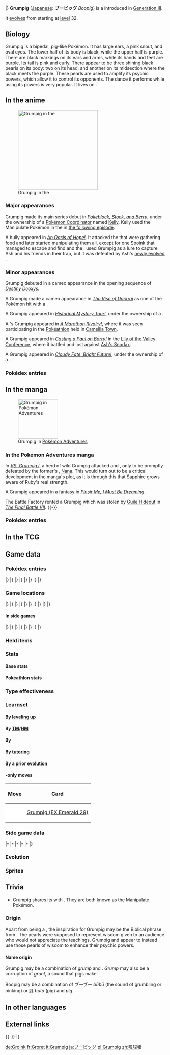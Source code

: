 {{PokémonPrevNext/Head|type=Psychic}}
{{PokémonPrevNext/GO|species=Grumpig}}
{{PokémonPrevNext/Pokémon|type=Psychic|prevnum=325|prev=Spoink|nextnum=327|next=Spinda|roundleft=bl|roundright=br}}
|}
{{Pokémon Infobox
|name=Grumpig
|jname=ブーピッグ
|jtranslit=Būpiggu
|tmname=Boopig
|ndex=326
|hdex=111
|hdex6=116
|u2dex=207
|karea=Coastal
|kdex=008
|typebox=1
|type1=Psychic
|category=Manipulate
|height-ftin=2'11"
|height-m=0.9
|weight-lbs=157.6
|weight-kg=71.5
|abilityn=d
|ability1=Thick Fat
|ability2=Own Tempo
|abilityd=Gluttony
|egggroupn=1
|egggroup1=Field
|eggcycles=20
|evtotal=2
|evsd=2
|expyield=165
|oldexp=164
|lv100exp=800,000
|gendercode=127
|color=Purple
|catchrate=60
|body=06
|pokefordex=grumpig
|generation=3
|friendship=70
}}
'''Grumpig''' ([[List of Japanese Pokémon names|Japanese]]: '''ブーピッグ''' ''Boopig'') is a {{type|Psychic}} {{OBP|Pokémon|species}} introduced in [[Generation III]].

It [[Evolution|evolves]] from {{p|Spoink}} starting at [[level]] 32.

==Biology==
Grumpig is a bipedal, pig-like Pokémon. It has large ears, a pink snout, and oval eyes. The lower half of its body is black, while the upper half is purple. There are black markings on its ears and arms, while its hands and feet are purple. Its tail is pink and curly. There appear to be three shining black pearls on its body: two on its head, and another on its midsection where the black meets the purple. These pearls are used to amplify its psychic powers, which allow it to control its opponents. The dance it performs while using its powers is very popular. It lives on {{DL|List of Pokémon by habitat|Mountain Pokémon|mountains}}.

==In the anime==
[[File:Grumpig anime.png|thumb|left|250px|Grumpig in the {{pkmn|anime}}]]
===Major appearances===
Grumpig made its main series debut in ''[[AG090|Pokéblock, Stock, and Berry]]'', under the ownership of a [[Pokémon Coordinator]] named [[Kelly]]. Kelly used the Manipulate Pokémon in the {{ci|Lilycove}} {{pkmn|Contest}} in [[AG091|the following episode]].

A bully {{DL|List of Pokémon temporarily owned by the Team Rocket trio|Grumpig}} appeared in ''[[XY061|An Oasis of Hope!]]''. It attacked the {{p|Spoink}} that were gathering food and later started manipulating them all, except for one Spoink that managed to escape and find {{Ash}} and the {{ashfr|others}}. {{TRT}} used Grumpig as a lure to capture Ash and his friends in their trap, but it was defeated by Ash's [[evolution|newly evolved]] {{AP|Sliggoo}}.

===Minor appearances===
Grumpig debuted in a cameo appearance in the opening sequence of ''[[M07|Destiny Deoxys]]''.

A Grumpig made a cameo appearance in ''[[M10|The Rise of Darkrai]]'' as one of the Pokémon {{OBP|Darkrai|M10}} hit with a {{m|Dark Void}}.

A Grumpig appeared in ''[[DP140|Historical Mystery Tour!]]'', under the ownership of a {{tc|Clown}}.

A {{pkmn|Trainer}}'s Grumpig appeared in ''[[DP160|A Marathon Rivalry!]]'', where it was seen participating in the [[Pokéathlon]] held in [[Camellia Town]].

A Grumpig appeared in ''[[DP184|Casting a Paul on Barry!]]'' in the [[Lily of the Valley Conference]], where it battled and lost against [[Ash's Snorlax]].

A Grumpig appeared in ''[[XY092|Cloudy Fate, Bright Future!]]'', under the ownership of a {{tc|Psychic}}.

===Pokédex entries===
{{Animedexheader|Hoenn}}
{{Animedexbody|AG090|Grumpig|Ash's Pokédex|Grumpig, the Manipulate Pokémon. Grumpig is the evolved form of {{p|Spoink}}. Using its dark pearl to magnify its {{m|Psywave|psychic waves}}, it is able to manipulate its opponents easily.}}
{{Animedexfooter/Pokémon|''Advanced Generation''|Hoenn}}
{{Animedexheader|Kalos}}
{{Animedexbody|XY061|Grumpig|Serena's Pokédex|Grumpig, the Manipulate Pokémon, and the evolved form of Spoink. Grumpig can control opponents by using its three black pearls to magnify its psychic powers.}}
{{Animedexfooter/Pokémon|''XY''|Kalos}}

==In the manga==
[[File:Nana Take Down.png|thumb|125px|Grumpig in [[Pokémon Adventures]]]]
===In the Pokémon Adventures manga===
In ''[[PS227|VS. Grumpig I]]'', a herd of wild Grumpig attacked {{adv|Ruby}} and {{adv|Sapphire}}, only to be promptly defeated by the former's {{p|Mightyena}}, [[Nana]]. This would turn out to be a critical development in the manga's plot, as it is through this that Sapphire grows aware of Ruby's real strength.

A Grumpig appeared in a fantasy in ''[[PS306|Pinsir Me, I Must Be Dreaming]]''. 

The Battle Factory rented a Grumpig which was stolen by [[Guile Hideout]] in ''[[PS334|The Final Battle VII]]''.
{{-}}

===Pokédex entries===
{{Mangadexheader}}
{{Mangadexbody|Pokémon Adventures|[[PS228]]|It uses the black pearl on its forehead to control the opponent at will. It breathes heavily when it uses this power.}}
{{Mangadexfooter}}

==In the TCG==
{{main|Grumpig (TCG)}}

==Game data==
===Pokédex entries===
{{Dex/Header|type=Psychic}}
{{Dex/NA|gen=III}}
{{Dex/Gen|gen=III}}
{{Dex/Entry1|v=Ruby|t=FFF|entry=Grumpig uses the black pearls on its body to amplify its {{m|Psywave|psychic power waves}} for gaining total control over its foe. When this Pokémon uses its special power, its snorting breath grows labored.}}
{{Dex/Entry1|v=Sapphire|t=FFF|entry=Grumpig uses the black pearls on its body to wield its fantastic powers. When it is doing so, it dances bizarrely. This Pokémon's black pearls are valuable as works of art.}}
{{Dex/Entry1|v=Emerald|t=FFF|entry=It stores power in the black pearls on its forehead. When it uses psychic power, it performs an odd dance step. Its style of dancing became hugely popular overseas.}}
{{Dex/Entry2|v=FireRed|v2=LeafGreen|entry=It can gain control over foes by doing odd dance steps. The black pearls on its forehead are precious gems.}}
|}
|}
{{Dex/Gen|gen=IV}}
{{Dex/Entry3|v=Diamond|v2=Pearl|v3=Platinum|entry=It uses black pearls to amplify its psycho-power. It does an odd dance to gain control over foes.}}
{{Dex/Entry2|v=HeartGold|v2=SoulSilver|entry=It can perform odd dance steps to influence foes. Its style of dancing became hugely popular overseas.}}
|}
|}
{{Dex/Gen|gen=V}}
{{Dex/Entry2|v=Black|v2=White|t=FFF|entry=It uses black pearls to amplify its psychic power. It does an odd dance to gain control over foes.}}
{{Dex/Entry2|v=Black 2|v2=White 2|t=FFF|entry=It uses black pearls to amplify its psychic power. It does a strange dance to control foes' minds.}}
|}
|}
{{Dex/Gen|gen=VI}}
{{Dex/Entry1|v=X|t=FFF|entry=It uses black pearls to amplify its psychic power. It does a strange dance to control foes' minds.}}
{{Dex/Entry1|v=Y|entry=It uses black pearls to amplify its psychic power. It does an odd dance to gain control over foes.}}
{{Dex/Entry1|t=FFF|v=Omega Ruby|entry=Grumpig uses the black pearls on its body to amplify its psychic power waves for gaining total control over its foe. When this Pokémon uses its special power, its snorting breath grows labored.}}
{{Dex/Entry1|t=FFF|v=Alpha Sapphire|entry=Grumpig uses the black pearls on its body to wield its fantastic powers. When it is doing so, it dances bizarrely. This Pokémon’s black pearls are valuable as works of art.}}
|}
|}
{{Dex/Footer}}

===Game locations===
{{Availability/Header|type=Psychic}}
{{Availability/NA|gen=III}}
{{Availability/Gen|gen=III}}
{{Availability/Entry2|v=Ruby|v2=Sapphire|t=FFF|t2=FFF|area=[[Evolution|Evolve]] {{p|Spoink}}}}
{{Availability/Entry1|v=Emerald|t=FFF|area=[[Evolution|Evolve]] {{p|Spoink}}}}
{{Availability/Entry2/None|v=FireRed|v2=LeafGreen}}
{{Availability/Entry1/None|v=Colosseum}}
{{Availability/Entry1/None|v=XD|link=Pokémon XD: Gale of Darkness}}
|}
|}
{{Availability/Gen|gen=IV}}
{{Availability/Entry2|v=Diamond|v2=Pearl|area=[[Evolution|Evolve]] {{p|Spoink}}}}
{{Availability/Entry1|v=Platinum|area=[[Evolution|Evolve]] {{p|Spoink}}}}
{{Availability/Entry2|v=HeartGold|v2=SoulSilver|area=[[Evolution|Evolve]] {{p|Spoink}}}}
{{Availability/Entry1|v=Pal Park|color={{locationcolor/light|land}}|link=Pal Park|area={{DL|List of Pokémon by Pal Park location|Field}}}}
|}
|}
{{Availability/Gen|gen=V}}
{{Availability/Entry2/None|v=Black|v2=White}}
{{Availability/Entry1|v=Black 2|t=FFF|area=[[Reversal Mountain]]}}
{{Availability/Entry1/None|v=White 2}}
|}
|}
{{Availability/Gen|gen=VI}}
{{Availability/Entry2|v=X|v2=Y|t=FFF|area=[[Friend Safari]] ([[Friend Safari#Psychic-type Safari|Psychic]])}}
{{Availability/Entry2|v=Omega Ruby|v2=Alpha Sapphire|t=FFF|t2=FFF|area=[[Evolution|Evolve]] {{p|Spoink}}}}
|}
|}
{{Availability/Gen|gen=VII}}
{{Availability/Entry2/None|v=Sun|v2=Moon|area=[[Trade]]}}
{{Availability/Entry2|v=Ultra Sun|v2=Ultra Moon|area=[[Ultra Space Wilds]] ({{DL|Ultra Space Wilds|Rocky World}})}}
|}
|}
{{Availability/Footer}}

====In side games====
{{Availability/Header|type=Psychic}}
{{Availability/NA|gen=III}}
{{Availability/Gen|gen=III}}
{{Availability/Entry1|v=Pinball: R&S|link=Pokémon Pinball: Ruby & Sapphire|color={{ruby color}}|t=fff|area=[[Evolution|Evolve]] {{p|Spoink}}}}
{{Availability/Entry1|v=Trozei!|color={{yellow color}}|area=Endless Level 77, Forever Level 27, Pair Trozei, [[Mr. Who's Den]]}}
{{Availability/Entry2|v=MD Red|v2=MD Blue|link=Pokémon Mystery Dungeon: Red Rescue Team and Blue Rescue Team|area=[[Evolution|Evolve]] {{p|Spoink}}}}
|}
|}
{{Availability/Gen|gen=IV}}
{{Availability/Entry2|v=MD Time|v2=MD Darkness|link=Pokémon Mystery Dungeon: Explorers of Time and Explorers of Darkness|area=[[Evolution|Evolve]] {{p|Spoink}}}}
{{Availability/Entry1|v=MD Sky|link=Pokémon Mystery Dungeon: Explorers of Sky|area=[[Evolution|Evolve]] {{p|Spoink}}}}
|}
|}
{{Availability/Gen|gen=V}}
{{Availability/Entry1|1|v=Rumble Blast|color={{fire color}}|area=Tower: [[Firebreathing Mountain]]}}
{{Availability/Entry1|1|v=Rumble U|color={{fire color}}|area=[[Conductor Room#Rumbling Magnetic Motors|Conductor Room: Rumbling Magnetic Motors]], [[Chill Battle#Fever!|Chill Battle: Fever!]]}}
|}
|}
{{Availability/Gen|gen=VI}}
{{Availability/Entry1|1|v=Battle Trozei|color={{defense color}}|area=[[Safari Jungle#Thursday Stage 2|Safari Jungle: Stage 2]]{{dotw|Th}}}}
{{Availability/Entry1|1|v=Shuffle|color={{beauty color}}|area=[[Desert Umbra|Desert Umbra: Stage 309]]}}
{{Availability/Entry1|1|v=Rumble World|color={{fire color}}|area=[[Legend Terrain#Bastion of Beginnings|Legend Terrain: Bastion of Beginnings]] (Entrance, Center, Back)}}
|}
|}
{{Availability/Footer}}

===Held items===
{{HeldItems|type=Psychic
|bl21=Persim Berry|bl21type=Berry|bl21rar=50
}}

===Stats===
====Base stats====
{{BaseStats
|type=Psychic
|HP=     80
|Attack= 45
|Defense=65
|SpAtk=  90
|SpDef= 110
|Speed=  80}}

====Pokéathlon stats====
{{Pokéthlon
|type=Psychic
|Speed=2
|SpeedMax=2
|Power=3
|PowerMax=5
|Technique=3
|TechniqueMax=5
|Stamina=4
|StaminaMax=5
|Jump=3
|JumpMax=3
}}

===Type effectiveness===
{{TypeEffectiveness
|type1=Psychic
|Normal=  100
|Fighting= 50
|Flying=  100
|Poison=  100
|Ground=  100
|Rock=    100
|Bug=     200
|Ghost=   200
|Steel=   100
|Fire=    100
|Water=   100
|Grass=   100
|Electric=100
|Psychic=  50
|Ice=     100
|Dragon=  100
|Dark=    200
|Fairy=   100
|notes=yes
|thickfat=maybe
|newfire=½
|newice=½}}

===Learnset===
====By [[Level|leveling up]]====
{{learnlist/levelh/7|Grumpig|Psychic|Psychic|3}}
{{learnlist/level7|1|Teeter Dance|Normal|Status|&mdash;|100|20}}
{{learnlist/level7|1|Belch|Poison|Special|120|90|10}}
{{learnlist/level7|1|Splash|Normal|Status|&mdash;|&mdash;|40}}
{{learnlist/level7|1|Psywave|Psychic|Special|&mdash;|100|15}}
{{learnlist/level7|1|Odor Sleuth|Normal|Status|&mdash;|&mdash;|40}}
{{learnlist/level7|1|Psybeam|Psychic|Special|65|100|20||'''}}
{{learnlist/level7|{{tt|Evo.|Learned upon evolving}}|Teeter Dance|Normal|Status|&mdash;|100|20}}
{{learnlist/level7|7|Psywave|Psychic|Special|&mdash;|100|15}}
{{learnlist/level7|10|Odor Sleuth|Normal|Status|&mdash;|&mdash;|40}}
{{learnlist/level7|14|Psybeam|Psychic|Special|65|100|20||'''}}
{{learnlist/level7|15|Psych Up|Normal|Status|&mdash;|&mdash;|10}}
{{learnlist/level7|18|Confuse Ray|Ghost|Status|&mdash;|100|10}}
{{learnlist/level7|21|Magic Coat|Psychic|Status|&mdash;|&mdash;|15}}
{{learnlist/level7|26|Zen Headbutt|Psychic|Physical|80|90|15||'''}}
{{learnlist/level7|29|Power Gem|Rock|Special|80|100|20}}
{{learnlist/level7|35|Rest|Psychic|Status|&mdash;|&mdash;|10}}
{{learnlist/level7|35|Snore|Normal|Special|50|100|15}}
{{learnlist/level7|42|Psyshock|Psychic|Special|80|100|10||'''}}
{{learnlist/level7|46|Payback|Dark|Physical|50|100|10}}
{{learnlist/level7|52|Psychic|Psychic|Special|90|100|10||'''}}
{{learnlist/level7|60|Bounce|Flying|Physical|85|85|5}}
{{learnlist/levelf/7|Grumpig|Psychic|Psychic|3}}

====By [[TM]]/[[HM]]====
{{learnlist/tmh/7|Grumpig|Psychic|Psychic|3}}
{{learnlist/tm7|TM03|Psyshock|Psychic|Special|80|100|10||'''}}
{{learnlist/tm7|TM04|Calm Mind|Psychic|Status|&mdash;|&mdash;|20}}
{{learnlist/tm7|TM06|Toxic|Poison|Status|&mdash;|90|10}}
{{learnlist/tm7|TM10|Hidden Power|Normal|Special|60|100|15}}
{{learnlist/tm7|TM11|Sunny Day|Fire|Status|&mdash;|&mdash;|5}}
{{learnlist/tm7|TM12|Taunt|Dark|Status|&mdash;|100|20}}
{{learnlist/tm7|TM15|Hyper Beam|Normal|Special|150|90|5}}
{{learnlist/tm7|TM16|Light Screen|Psychic|Status|&mdash;|&mdash;|30}}
{{learnlist/tm7|TM17|Protect|Normal|Status|&mdash;|&mdash;|10}}
{{learnlist/tm7|TM18|Rain Dance|Water|Status|&mdash;|&mdash;|5}}
{{learnlist/tm7|TM21|Frustration|Normal|Physical|&mdash;|100|20}}
{{learnlist/tm7|TM27|Return|Normal|Physical|&mdash;|100|20}}
{{learnlist/tm7|TM29|Psychic|Psychic|Special|90|100|10||'''}}
{{learnlist/tm7|TM30|Shadow Ball|Ghost|Special|80|100|15}}
{{learnlist/tm7|TM31|Brick Break|Fighting|Physical|75|100|15}}
{{learnlist/tm7|TM32|Double Team|Normal|Status|&mdash;|&mdash;|15}}
{{learnlist/tm7|TM33|Reflect|Psychic|Status|&mdash;|&mdash;|20}}
{{learnlist/tm7|TM41|Torment|Dark|Status|&mdash;|100|15}}
{{learnlist/tm7|TM42|Facade|Normal|Physical|70|100|20}}
{{learnlist/tm7|TM44|Rest|Psychic|Status|&mdash;|&mdash;|10}}
{{learnlist/tm7|TM45|Attract|Normal|Status|&mdash;|100|15}}
{{learnlist/tm7|TM46|Thief|Dark|Physical|60|100|25}}
{{learnlist/tm7|TM48|Round|Normal|Special|60|100|15}}
{{learnlist/tm7|TM52|Focus Blast|Fighting|Special|120|70|5}}
{{learnlist/tm7|TM53|Energy Ball|Grass|Special|90|100|10}}
{{learnlist/tm7|TM56|Fling|Dark|Physical|&mdash;|100|10}}
{{learnlist/tm7|TM57|Charge Beam|Electric|Special|50|90|10}}
{{learnlist/tm7|TM66|Payback|Dark|Physical|50|100|10}}
{{learnlist/tm7|TM68|Giga Impact|Normal|Physical|150|90|5}}
{{learnlist/tm7|TM73|Thunder Wave|Electric|Status|&mdash;|90|20}}
{{learnlist/tm7|TM77|Psych Up|Normal|Status|&mdash;|&mdash;|10}}
{{learnlist/tm7|TM78|Bulldoze|Ground|Physical|60|100|20}}
{{learnlist/tm7|TM85|Dream Eater|Psychic|Special|100|100|15||'''}}
{{learnlist/tm7|TM86|Grass Knot|Grass|Special|&mdash;|100|20}}
{{learnlist/tm7|TM87|Swagger|Normal|Status|&mdash;|85|15}}
{{learnlist/tm7|TM88|Sleep Talk|Normal|Status|&mdash;|&mdash;|10}}
{{learnlist/tm7|TM90|Substitute|Normal|Status|&mdash;|&mdash;|10}}
{{learnlist/tm7|TM92|Trick Room|Psychic|Status|&mdash;|&mdash;|5}}
{{learnlist/tm7|TM100|Confide|Normal|Status|&mdash;|&mdash;|20}}
{{learnlist/tmf/7|Grumpig|Psychic|Psychic|3}}

====By {{pkmn|breeding}}====
{{learnlist/breedh/7|Grumpig|Psychic|Psychic|3}}
{{learnlist/breed7|{{MSP|054|Psyduck}}{{MSP|055|Golduck}}{{MSP|161|Sentret}}{{MSP|162|Furret}}{{MSP|194|Wooper}}{{MSP|195|Quagsire}}<br>{{MSP|220|Swinub}}{{MSP|221|Piloswine}}{{MSP|287|Slakoth}}{{MSP|289|Slaking}}{{MSP|320|Wailmer}}{{MSP|321|Wailord}}<br>{{MSP|322|Numel}}{{MSP|323|Camerupt}}{{MSP|324|Torkoal}}{{MSP|399|Bidoof}}{{MSP|400|Bibarel}}{{MSP|513|Pansear}}<br>{{MSP|527|Woobat}}{{MSP|528|Swoobat}}{{MSP|631|Heatmor}}|Amnesia|Psychic|Status|&mdash;|&mdash;|20}}
{{learnlist/breed7|{{MSP|206|Dunsparce}}{{MSP|220|Swinub}}{{MSP|221|Piloswine}}{{MSP|473|Mamoswine}}{{MSP|231|Phanpy}}{{MSP|288|Vigoroth}}<br>{{MSP|417|Pachirisu}}{{MSP|427|Buneary}}{{MSP|428|Lopunny}}{{MSP|613|Cubchoo}}{{MSP|614|Beartic}}|Endure|Normal|Status|&mdash;|&mdash;|10}}
{{learnlist/breed7|{{MSP|037|Vulpix}}{{MSP|037A|Vulpix}}{{MSP|274|Nuzleaf}}|Extrasensory|Psychic|Special|80|100|20||'''}}
{{learnlist/breed7|{{MSP|196|Espeon}}{{MSP|359|Absol}}{{MSP|517|Munna}}{{MSP|527|Woobat}}{{MSP|528|Swoobat}}{{MSP|655|Delphox}}<br>{{MSP|765|Oranguru}}|Future Sight|Psychic|Special|120|100|10||'''}}
{{learnlist/breed7|{{MSP|517|Munna}}{{MSP|518|Musharna}}{{MSP|653|Fennekin}}{{MSP|654|Braixen}}{{MSP|655|Delphox}}|Lucky Chant|Normal|Status|&mdash;|&mdash;|30}}
{{learnlist/breed7|{{MSP|428|Lopunny}}{{MSP|471|Glaceon}}|Mirror Coat|Psychic|Special|&mdash;|100|20}}
{{learnlist/breed7|{{MSP|300|Skitty}}|Simple Beam|Normal|Status|&mdash;|100|15|*}}
{{learnlist/breed7|{{MSP|700|Sylveon}}|Skill Swap|Psychic|Status|&mdash;|&mdash;|10}}
{{learnlist/breed7|{{MSP|327|Spinda}}|Trick|Psychic|Status|&mdash;|100|10|*}}
{{learnlist/breed7|{{MSP|275|Shiftry}}|Whirlwind|Normal|Status|&mdash;|&mdash;|20}}
{{learnlist/breed7|{{MSP|054|Psyduck}}{{MSP|055|Golduck}}{{MSP|128|Tauros}}{{MSP|203|Girafarig}}{{MSP|234|Stantler}}{{MSP|325|Spoink}}<br>{{MSP|326|Grumpig}}{{MSP|517|Munna}}{{MSP|765|Oranguru}}|Zen Headbutt|Psychic|Physical|80|90|15||'''}}
{{learnlist/breedf/7|Grumpig|Psychic|Psychic|3}}

====By [[Move Tutor|tutoring]]====
{{learnlist/tutorh/7|Grumpig|Psychic|Psychic|3}}
{{learnlist/tutor7|Ally Switch|Psychic|Status|—|—|15|||no|yes}}
{{learnlist/tutor7|Bounce|Flying|Physical|85|85|5|||no|yes}}
{{learnlist/tutor7|Covet|Normal|Physical|60|100|25|||no|yes}}
{{learnlist/tutor7|Drain Punch|Fighting|Physical|75|100|10|||no|yes}}
{{learnlist/tutor7|Fire Punch|Fire|Physical|75|100|15|||no|yes}}
{{learnlist/tutor7|Focus Punch|Fighting|Physical|150|100|20|||no|yes}}
{{learnlist/tutor7|Heal Bell|Normal|Status|—|—|5|||no|yes}}
{{learnlist/tutor7|Ice Punch|Ice|Physical|75|100|15|||no|yes}}
{{learnlist/tutor7|Icy Wind|Ice|Special|55|95|15|||no|yes}}
{{learnlist/tutor7|Iron Tail|Steel|Physical|100|75|15|||no|yes}}
{{learnlist/tutor7|Laser Focus|Normal|Status|—|—|30|||no|yes}}
{{learnlist/tutor7|Magic Coat|Psychic|Status|—|—|15|||no|yes}}
{{learnlist/tutor7|Recycle|Normal|Status|—|—|10|||no|yes}}
{{learnlist/tutor7|Role Play|Psychic|Status|—|—|10|||no|yes}}
{{learnlist/tutor7|Shock Wave|Electric|Special|60|—|20|||no|yes}}
{{learnlist/tutor7|Signal Beam|Bug|Special|75|100|15|||no|yes}}
{{learnlist/tutor7|Skill Swap|Psychic|Status|—|—|10|||no|yes}}
{{learnlist/tutor7|Snatch|Dark|Status|—|—|10|||no|yes}}
{{learnlist/tutor7|Snore|Normal|Special|50|100|15|||no|yes}}
{{learnlist/tutor7|Telekinesis|Psychic|Status|—|—|15|||no|yes}}
{{learnlist/tutor7|Thunder Punch|Electric|Physical|75|100|15|||no|yes}}
{{learnlist/tutor7|Trick|Psychic|Status|—|100|10|||no|yes}}
{{learnlist/tutor7|Zen Headbutt|Psychic|Physical|80|90|15||'''|no|yes}}
{{learnlist/tutorf/7|Grumpig|Psychic|Psychic|3}}

====By a prior [[evolution]]====
{{learnlist/prevoh/7|Grumpig|Psychic|Psychic|3}}
{{learnlist/prevo7null}}
{{learnlist/prevof/7|Grumpig|Psychic|Psychic|3}}

===={{Trading Card Game}}-only moves====
{| class="roundy" style="margin:auto; background: #{{tcg psychic color light}}; border: 3px solid #{{tcg psychic color}}"
|-
! Move
! Card
|-
| style="background:#fff; {{roundybl|5px}}" | {{m|Confusion}}
| style="background:#fff; {{roundybr|5px}}" | [[Grumpig (EX Emerald 29)]]
|}

===Side game data===
{{Spindata/Head|type=Psychic}}
{{Spindata/PinballRS|col=3|type=Psychic|ndex=326|acquisition=Evolve|evolved=yes}}
{{Spindata/Trozei|col=3|type=Psychic|ndex=326|rarity=Rare}}
|-
{{Spindata/MDRB|col=6|type=Psychic|ndex=326
|body=1
|rate=Evolve
|area=Mt. Deepgreen
|P1=Can you follow my artistic dance steps?
|P2=Well now, my health has been reduced to half.
|P3=I'm finished... My elegant dance steps are no more...
|PL=Ah, yes, I've leveled up! My dance steps shall uplift me!
}}
|-
{{Spindata/MDTDS|col=6|type=Psychic|ndex=326
|body=1
|rate=-10
|IQ=F
}}
|-
{{Spindata/RumbleBlast|col=6|type=Psychic
|att=3
|def=3
|speed=3
}}
|-
{{Spindata/Battle Trozei|col=3|type=Psychic|ndex=326
|power=2
}}
{{Spindata/Shuffle|col=3|type=Psychic|ndex=326|num=459
|min=60
|max=105
|raisemaxlevel=5
|skill=Stabilize+
|skilldesc=Sometimes erases two of the foe's disruptions on the board.
}}
|-
{{Spindata/GO|col=6|type=Psychic|ndex=326
|hatch=N/A
|buddy=1
|evolution=N/A
|stamina=160
|attack=171
|defense=211
|fast={{m|Charge Beam}}, {{m|Extrasensory}}
|special={{m|Psychic}}, {{m|Shadow Ball}}, {{m|Mirror Coat}}
}}
|}

===Evolution===
{{Evobox-2
|type1=Psychic
|pictype=art
|no1=325
|name1=Spoink
|type1-1=Psychic
|evo1={{bag|Rare Candy}}<br>{{color2|000|Level|Level 32}}
|no2=326
|name2=Grumpig
|type1-2=Psychic}}

===Sprites===
{{Spritebox/Header|type=Psychic}}
{{Spritebox/NA|gen=III}}
{{Spritebox/3|ndex=326}}
{{Spritebox/4|ndex=326}}
{{Spritebox/5|ndex=326}}
{{Spritebox/6|ndex=326}}
{{Spritebox/7|ndex=326}}
{{Spritebox/Footer|326|Grumpig}}

==Trivia==
* Grumpig shares its {{pkmn|category}} with {{p|Gothorita}}. They are both known as the Manipulate Pokémon.

===Origin===
Apart from being a {{wp|pig}}, the inspiration for Grumpig may be the Biblical phrase {{wp|Pearls before swine|"...neither cast ye your pearls before swine, lest they trample them under their feet, and turn again and rend you"}} from {{wp|Gospel of Matthew|Matthew 7:6}}. The pearls were supposed to represent wisdom given to an audience who would not appreciate the teachings. Grumpig and {{p|Spoink}} appear to instead use those pearls of wisdom to enhance their psychic powers.

====Name origin====
Grumpig may be a combination of ''grump'' and ''{{wp|pig}}''. ''Grump'' may also be a corruption of ''grunt'', a sound that pigs make.

Boopig may be a combination of ブーブー ''būbū'' (the sound of grumbling or oinking) or 豚 ''buta'' (pig) and ''pig''.

==In other languages==
{{Other languages|type=Psychic|type2=Psychic
|ja=ブーピッグ ''Boopig''|jameaning=From {{tt|ブーブー ''būbū''|Onomatopoeia for oinking or grunting}} or {{tt|豚 ''buta''|pig}} and ''pig''
|fr=Groret|frmeaning=From {{tt|''gros''|big}} or {{tt|''grognement''|grunting}}, and {{tt|''goret''|piglet}}
|es=Grumpig|esmeaning=Same as English name
|de=Groink|demeaning=From {{tt|''grunzen''|to grunt}} and ''oink''
|it=Grumpig|itmeaning=Same as English name
|ko=피그킹 ''Pigking''|komeaning=From the English words ''pig'' and ''king''
|zh_cmn=噗噗豬 / 噗噗猪 ''Pūpūzhū''|zh_cmnmeaning=Literally means "Puffing pig"
|hi=ग्राम्पिग ''Grumpig''|himeaning=Transliteration of English name
|ru=Грампиг ''Grampig''|rumeaning=Transliteration of English name
}}
{{left clear}}

==External links==

{{-}}
{{PokémonPrevNext/Head|type=Psychic}}
{{PokémonPrevNext/Pokémon|type=Psychic|prevnum=325|prev=Spoink|nextnum=327|next=Spinda}}
|}
{{Project Pokédex notice}}

[[de:Groink]]
[[fr:Groret]]
[[it:Grumpig]]
[[ja:ブーピッグ]]
[[pl:Grumpig]]
[[zh:噗噗猪]]